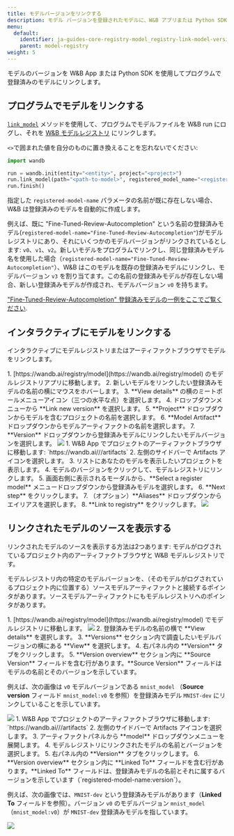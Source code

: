 ```yaml
---
title: モデルバージョンをリンクする
description: モデル バージョンを登録されたモデルに、W&B アプリまたは Python SDK を使ってプログラム的にリンクします。
menu:
  default:
    identifier: ja-guides-core-registry-model_registry-link-model-version
    parent: model-registry
weight: 5
---
```


モデルのバージョンを W&B App または Python SDK を使用してプログラムで登録済みのモデルにリンクします。

## プログラムでモデルをリンクする

[`link_model`](/ja/ref/python/run.md#link_model) メソッドを使用して、プログラムでモデルファイルを W&B run にログし、それを [W&B モデルレジストリ](/ja/./) にリンクします。

`<>`で囲まれた値を自分のものに置き換えることを忘れないでください:

```python
import wandb

run = wandb.init(entity="<entity>", project="<project>")
run.link_model(path="<path-to-model>", registered_model_name="<registered-model-name>")
run.finish()
```

指定した `registered-model-name` パラメータの名前が既に存在しない場合、W&B は登録済みのモデルを自動的に作成します。

例えば、既に "Fine-Tuned-Review-Autocompletion" という名前の登録済みモデル(`registered-model-name="Fine-Tuned-Review-Autocompletion"`)がモデルレジストリにあり、それにいくつかのモデルバージョンがリンクされているとします: `v0`、`v1`、`v2`。新しいモデルをプログラムでリンクし、同じ登録済みモデル名を使用した場合（`registered-model-name="Fine-Tuned-Review-Autocompletion"`）、W&B はこのモデルを既存の登録済みモデルにリンクし、モデルバージョン `v3` を割り当てます。この名前の登録済みモデルが存在しない場合、新しい登録済みモデルが作成され、モデルバージョン `v0` を持ちます。

["Fine-Tuned-Review-Autocompletion" 登録済みモデルの一例をここでご覧ください](https://wandb.ai/reviewco/registry/model?selectionPath=reviewco%2Fmodel-registry%2FFinetuned-Review-Autocompletion&view=all-models).

## インタラクティブにモデルをリンクする
インタラクティブにモデルレジストリまたはアーティファクトブラウザでモデルをリンクします。

<Tabs>
<Tab title="Model Registry">
1. [https://wandb.ai/registry/model](https://wandb.ai/registry/model) のモデルレジストリアプリに移動します。
2. 新しいモデルをリンクしたい登録済みモデルの名前の横にマウスをホバーします。
3. **View details** の横のミートボールメニューアイコン（三つの水平な点）を選択します。
4. ドロップダウンメニューから **Link new version** を選択します。
5. **Project** ドロップダウンからモデルを含むプロジェクトの名前を選択します。
6. **Model Artifact** ドロップダウンからモデルアーティファクトの名前を選択します。
7. **Version** ドロップダウンから登録済みモデルにリンクしたいモデルバージョンを選択します。

<Frame>
    <img src="/images/models/link_model_wmodel_reg.gif"  />
</Frame>
</Tab>
<Tab title="Artifact browser">
1. W&B App でプロジェクトのアーティファクトブラウザに移動します: `https://wandb.ai/<entity>/<project>/artifacts`
2. 左側のサイドバーで Artifacts アイコンを選択します。
3. リストにあなたのモデルを表示したいプロジェクトを表示します。
4. モデルのバージョンをクリックして、モデルレジストリにリンクします。
5. 画面右側に表示されるモーダルから、**Select a register model** メニュードロップダウンから登録済みモデルを選択します。
6. **Next step** をクリックします。
7. （オプション）**Aliases** ドロップダウンからエイリアスを選択します。
8. **Link to registry** をクリックします。

<Frame>
    <img src="/images/models/manual_linking.gif"  />
</Frame>
</Tab>
</Tabs>


## リンクされたモデルのソースを表示する

リンクされたモデルのソースを表示する方法は2つあります: モデルがログされているプロジェクト内のアーティファクトブラウザと W&B モデルレジストリです。

モデルレジストリ内の特定のモデルバージョンを、（そのモデルがログされているプロジェクト内に位置する）ソースモデルアーティファクトと接続するポインタがあります。ソースモデルアーティファクトにもモデルレジストリへのポインタがあります。

<Tabs>
<Tab title="Model Registry">
1. [https://wandb.ai/registry/model](https://wandb.ai/registry/model) でモデルレジストリに移動します。
<Frame>
    <img src="/images/models/create_registered_model_1.png"  />
</Frame>
2. 登録済みモデルの名前の横で **View details** を選択します。
3. **Versions** セクション内で調査したいモデルバージョンの横にある **View** を選択します。
4. 右パネル内の **Version** タブをクリックします。
5. **Version overview** セクション内に **Source Version** フィールドを含む行があります。**Source Version** フィールドはモデルの名前とそのバージョンを示しています。

例えば、次の画像は `v0` モデルバージョンである `mnist_model` （**Source version** フィールド `mnist_model:v0` を参照）を登録済みモデル `MNIST-dev` にリンクしていることを示しています。

<Frame>
    <img src="/images/models/view_linked_model_registry.png"  />
</Frame>
</Tab>
<Tab title="Artifact browser">
1. W&B App でプロジェクトのアーティファクトブラウザに移動します: `https://wandb.ai/<entity>/<project>/artifacts`
2. 左側のサイドバーで Artifacts アイコンを選択します。
3. アーティファクトパネルから **model** ドロップダウンメニューを展開します。
4. モデルレジストリにリンクされたモデルの名前とバージョンを選択します。
5. 右パネル内の **Version** タブをクリックします。
6. **Version overview** セクション内に **Linked To** フィールドを含む行があります。**Linked To** フィールドは、登録済みモデルの名前とそれに属するバージョンを示しています（`registered-model-name:version`）。

例えば、次の画像では、`MNIST-dev` という登録済みモデルがあります（**Linked To** フィールドを参照）。バージョン `v0` のモデルバージョン `mnist_model`（`mnist_model:v0`）が `MNIST-dev` 登録済みモデルを指しています。

<Frame>
    <img src="/images/models/view_linked_model_artifacts_browser.png"  />
</Frame>
</Tab>
</Tabs>